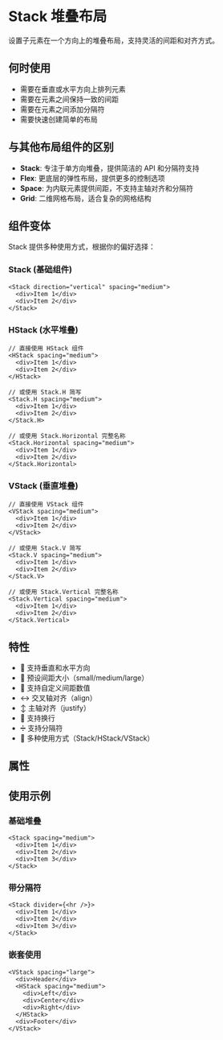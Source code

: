 

<Meta of={StackStories} />

# Stack 堆叠布局

设置子元素在一个方向上的堆叠布局，支持灵活的间距和对齐方式。

## 何时使用

- 需要在垂直或水平方向上排列元素
- 需要在元素之间保持一致的间距
- 需要在元素之间添加分隔符
- 需要快速创建简单的布局

## 与其他布局组件的区别

- **Stack**: 专注于单方向堆叠，提供简洁的 API 和分隔符支持
- **Flex**: 更底层的弹性布局，提供更多的控制选项
- **Space**: 为内联元素提供间距，不支持主轴对齐和分隔符
- **Grid**: 二维网格布局，适合复杂的网格结构

## 组件变体

Stack 提供多种使用方式，根据你的偏好选择：

### Stack (基础组件)

```tsx
<Stack direction="vertical" spacing="medium">
  <div>Item 1</div>
  <div>Item 2</div>
</Stack>
```

### HStack (水平堆叠)

```tsx
// 直接使用 HStack 组件
<HStack spacing="medium">
  <div>Item 1</div>
  <div>Item 2</div>
</HStack>

// 或使用 Stack.H 简写
<Stack.H spacing="medium">
  <div>Item 1</div>
  <div>Item 2</div>
</Stack.H>

// 或使用 Stack.Horizontal 完整名称
<Stack.Horizontal spacing="medium">
  <div>Item 1</div>
  <div>Item 2</div>
</Stack.Horizontal>
```

### VStack (垂直堆叠)

```tsx
// 直接使用 VStack 组件
<VStack spacing="medium">
  <div>Item 1</div>
  <div>Item 2</div>
</VStack>

// 或使用 Stack.V 简写
<Stack.V spacing="medium">
  <div>Item 1</div>
  <div>Item 2</div>
</Stack.V>

// 或使用 Stack.Vertical 完整名称
<Stack.Vertical spacing="medium">
  <div>Item 1</div>
  <div>Item 2</div>
</Stack.Vertical>
```

## 特性

- 🎯 支持垂直和水平方向
- 📏 预设间距大小（small/medium/large）
- 🔧 支持自定义间距数值
- ↔️ 交叉轴对齐（align）
- ↕️ 主轴对齐（justify）
- 🔄 支持换行
- ➗ 支持分隔符
- 🎨 多种使用方式（Stack/HStack/VStack）

## 属性

<Controls />

## 使用示例

### 基础堆叠

```tsx
<Stack spacing="medium">
  <div>Item 1</div>
  <div>Item 2</div>
  <div>Item 3</div>
</Stack>
```

### 带分隔符

```tsx
<Stack divider={<hr />}>
  <div>Item 1</div>
  <div>Item 2</div>
  <div>Item 3</div>
</Stack>
```

### 嵌套使用

```tsx
<VStack spacing="large">
  <div>Header</div>
  <HStack spacing="medium">
    <div>Left</div>
    <div>Center</div>
    <div>Right</div>
  </HStack>
  <div>Footer</div>
</VStack>
```
